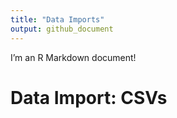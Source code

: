 ```yaml
---
title: "Data Imports"
output: github_document
---
```


I'm an R Markdown document! 

# Data Import: CSVs